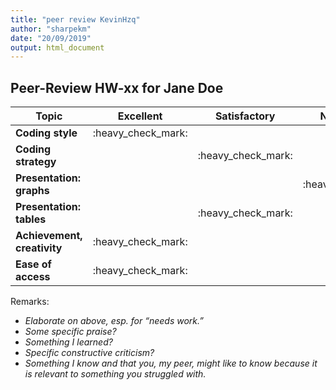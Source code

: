 ```yaml
---
title: "peer review KevinHzq"
author: "sharpekm"
date: "20/09/2019"
output: html_document
---
```


Peer-Review HW-xx for Jane Doe
----------------------------------------------------
Topic                       | Excellent | Satisfactory | Needs Work |
----------------------------|-----|-----|-----|
**Coding style**            | :heavy_check_mark: |  |  |
**Coding strategy**         |  | :heavy_check_mark: |  |
**Presentation: graphs**    |  |  | :heavy_check_mark: |
**Presentation: tables**    |  | :heavy_check_mark:  |  |
**Achievement, creativity** | :heavy_check_mark: |  |  |
**Ease of access**          | :heavy_check_mark: |  |  |

Remarks:

- *Elaborate on above, esp. for "needs work."*
- *Some specific praise?*
- *Something I learned?*
- *Specific constructive criticism?*
- *Something I know and that you, my peer, might like to know because it is relevant to something you struggled with.*